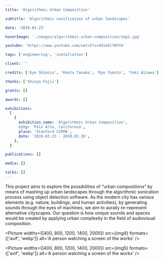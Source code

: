 ```yaml
---
title: 'Algorithmic Urban Composition'

subtitle: 'Algorithmic sonification of urban landscapes'

date: '2019.03.23'

hoverImage: './images/algorithmic-urban-composition/img1.jpg'

youtube: 'https://www.youtube.com/watch?v=4diG4lfNYX4'

tags: ['engineering', 'installation']

client: ''

credits: ['Kye Shimizu', 'Kenta Tanaka', 'Ryo Yumoto', 'Yuki Aizawa']

thanks: ['Shinya Fujii']

grants: []

awards: []

exhibitions:
  [
    {
      exhibition_name: 'Algorithmic Urban Composition',
      city: 'Palo Alto, California',
      place: 'Stanford CCRMA',
      date: '2019.03.23 - 2019.03.26',
    },
  ]

publications: []

media: []

talks: []
---
```



<TextSection>
  This project aims to explore the possibilities of “urban compositions” by means of mashing up
  urban landscapes through the algorithmic sonication process using object detection software.
  As the modern city has various elements (e.g. nature, buildings, and human activities), by generating
  sounds through the eyes of machines, we aim to aurally re-represent alternative cityscapes. Our
  question is how unique sounds and spaces would be created by applying urban complexity in the
  field of audiovisual composition.
</TextSection>
<Spacer size={32} />
<div className="flex flex-col gap-4 flex-wrap">

<Picture widths={[400, 800, 1200, 1400, 2000]} src={img4} formats={['avif', 'webp']} alt='A person watching a screen of the works' />
<div className="flex md:flex-row flex-col gap-4 flex-wrap">
<Picture widths={[400, 800, 1200, 1400, 2000]} src={img3} formats={['avif', 'webp']} alt='A person watching a screen of the works' />

<Picture widths={[400, 800, 1200, 1400, 2000]} src={img5} formats={['avif', 'webp']} alt='A person watching a screen of the works' />
</div>

</div>
<TextSection>

</TextSection>
